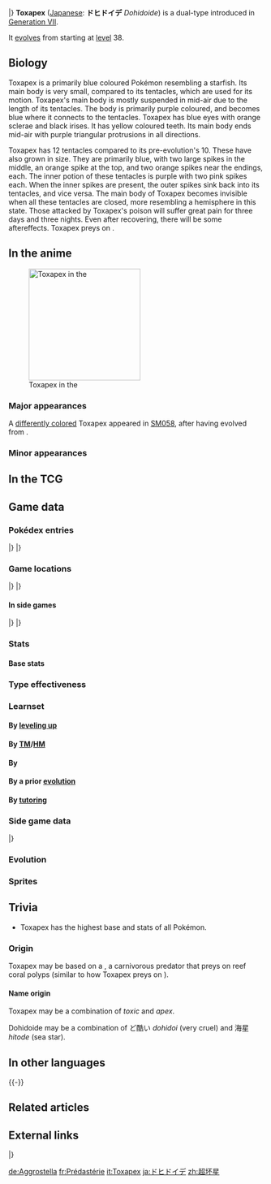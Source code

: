 {{PokémonPrevNext/Head|type=Poison|type2=Water}}
{{PokémonPrevNext/Pokémon|type=Poison|prevnum=747|prev=Mareanie|nextnum=749|next=Mudbray}}
|}
{{Pokémon Infobox
|name=Toxapex
|jname=ドヒドイデ
|tmname=Dohidoide
|ndex=748
|type1=Poison
|type2=Water
|category=Brutal Star
|height-ftin=2'04"
|height-m=0.7
|weight-lbs=32.0
|weight-kg=14.5
|adex=114
|abilityn=d
|ability1=Merciless
|ability2=Limber
|abilityd=Regenerator
|egggroupn=1
|egggroup1=Water 1
|eggcycles=20
|evtotal=2
|evde=2
|expyield=173
|lv100exp=1,000,000
|gendercode=127
|color=Blue
|catchrate=75
|body=10
|pokefordex=toxapex
|generation=7
|friendship=70
}}
'''Toxapex''' ([[List of Japanese Pokémon names|Japanese]]: '''ドヒドイデ''' ''Dohidoide'') is a dual-type {{2t|Poison|Water}} {{OBP|Pokémon|species}} introduced in [[Generation VII]].

It [[Evolution|evolves]] from {{p|Mareanie}} starting at [[level]] 38.

==Biology==
Toxapex is a primarily blue coloured Pokémon resembling a starfish. Its main body is very small, compared to its tentacles, which are used for its motion. Toxapex's main body is mostly suspended in mid-air due to the length of its tentacles. The body is primarily purple coloured, and becomes blue where it connects to the tentacles. Toxapex has blue eyes with orange sclerae and black irises. It has yellow coloured teeth. Its main body ends mid-air with purple triangular protrusions in all directions.

Toxapex has 12 tentacles compared to its pre-evolution's 10. These have also grown in size. They are primarily blue, with two large spikes in the middle, an orange spike at the top, and two orange spikes near the endings, each. The inner potion of these tentacles is purple with two pink spikes each. When the inner spikes are present, the outer spikes sink back into its tentacles, and vice versa. The main body of Toxapex becomes invisible when all these tentacles are closed, more resembling a hemisphere in this state. Those attacked by Toxapex's poison will suffer great pain for three days and three nights. Even after recovering, there will be some aftereffects. Toxapex preys on {{p|Corsola}}.

==In the anime==
[[File:Alternately Colored Toxapex.png|thumb|left|220px|Toxapex in the {{pkmn|anime}}]]
===Major appearances===
A [[List of alternately colored Pokémon in the anime|differently colored]] Toxapex appeared in [[SM058]], after having evolved from {{p|Mareanie}}.

===Minor appearances===
{{clear}}
<!--==In the manga==-->

==In the TCG==
{{main|Toxapex (TCG)}}

==Game data==
===Pokédex entries===
{{Dex/Header|type=Poison|type2=Water}}
{{Dex/NA|gen=VII}}
{{Dex/Gen|gen=VII}}
{{Dex/Entry1|v=Sun|entry=Toxapex crawls along the ocean floor on its 12 legs. It leaves a trail of Corsola bits scattered in its wake.}}
{{Dex/Entry1|v=Moon|entry=Those attacked by Toxapex's poison will suffer intense pain for three days and three nights. Post-recovery, there will be some aftereffects.}}
{{Dex/Entry1|v=Ultra Sun|entry=To attack, this Pokémon sends toxic spikes flying at its enemies. Ones that come close get mown down by the claws on its feet.}}
{{Dex/Entry1|v=Ultra Moon|entry=With its 12 legs, it creates a dome to shelter within. The flow of the tides doesn't affect Toxapex in there, so it's very comfortable.}}
|}
|}
{{Dex/Footer}}

===Game locations===
{{Availability/Header|type=Poison|type2=Water}}
{{Availability/NA|gen=VII}}
{{Availability/Gen|gen=VII}}
{{Availability/Entry2|v=Sun|v2=Moon|area=[[Evolution|Evolve]] {{p|Mareanie}}}}
{{Availability/Entry2|v=Ultra Sun|v2=Ultra Moon|area=[[Evolution|Evolve]] {{p|Mareanie}}}}
|}
|}
{{Availability/Footer}}

====In side games====
{{Availability/Header|type=Poison|type2=Water}}
{{Availability/Cross}}
{{Availability/Entry1|1|v=Shuffle|color={{beauty color}}|area=Event: ''[[Special Stages#Great Challenge|Toxapex Appears]]''}}
|}
|}
{{Availability/Footer}}

===Stats===
====Base stats====
{{Stats
|type=Poison
|type2=Water
|HP=50
|Attack=63
|Defense=152
|SpAtk=53
|SpDef=142
|Speed=35}}

===Type effectiveness===
{{TypeEffectiveness
|type1=Poison
|type2=Water
|Normal=100
|Fighting=50
|Flying=100
|Poison=50
|Ground=200
|Rock=100
|Bug=50
|Ghost=100
|Steel=50
|Fire=50
|Water=50
|Grass=100
|Electric=200
|Psychic=200
|Ice=50
|Dragon=100
|Dark=100
|Fairy=50}}

===Learnset===
====By [[Level|leveling up]]====
{{learnlist/levelh/7|Toxapex|Poison|Water|7}}
{{learnlist/level7|1|Baneful Bunker|Poison|Status|—|—|10}}
{{learnlist/level7|1|Poison Sting|Poison|Physical|15|100|35||'''}}
{{learnlist/level7|1|Peck|Flying|Physical|35|100|35}}
{{learnlist/level7|1|Bite|Dark|Physical|60|100|25}}
{{learnlist/level7|1|Toxic Spikes|Poison|Status|—|—|20}}
{{learnlist/level7|{{tt|Evo.|Learned upon evolving}}|Baneful Bunker|Poison|Status|—|—|10}}
{{learnlist/level7|5|Peck|Flying|Physical|35|100|35}}
{{learnlist/level7|9|Bite|Dark|Physical|60|100|25}}
{{learnlist/level7|13|Toxic Spikes|Poison|Status|—|—|20}}
{{learnlist/level7|17|Wide Guard|Rock|Status|—|—|10}}
{{learnlist/level7|21|Toxic|Poison|Status|—|90|10}}
{{learnlist/level7|25|Venoshock|Poison|Special|65|100|10||'''}}
{{learnlist/level7|29|Spike Cannon|Normal|Physical|20|100|15}}
{{learnlist/level7|33|Recover|Normal|Status|—|—|10}}
{{learnlist/level7|37|Poison Jab|Poison|Physical|80|100|20||'''}}
{{learnlist/level7|44|Venom Drench|Poison|Status|—|100|20}}
{{learnlist/level7|51|Pin Missile|Bug|Physical|25|95|20}}
{{learnlist/level7|58|Liquidation|Water|Physical|85|100|10||'''}}
{{learnlist/levelf/7|Toxapex|Poison|Water|7}}

====By [[TM]]/[[HM]]====
{{learnlist/tmh/7|Toxapex|Poison|Water|7}}
{{learnlist/tm7|TM06|Toxic|Poison|Status|—|90|10}}
{{learnlist/tm7|TM07|Hail|Ice|Status|—|—|10}}
{{learnlist/tm7|TM09|Venoshock|Poison|Special|65|100|10||'''}}
{{learnlist/tm7|TM10|Hidden Power|Normal|Special|60|100|15}}
{{learnlist/tm7|TM13|Ice Beam|Ice|Special|90|100|10}}
{{learnlist/tm7|TM14|Blizzard|Ice|Special|110|70|5}}
{{learnlist/tm7|TM16|Light Screen|Psychic|Status|—|—|30}}
{{learnlist/tm7|TM17|Protect|Normal|Status|—|—|10}}
{{learnlist/tm7|TM18|Rain Dance|Water|Status|—|—|5}}
{{learnlist/tm7|TM20|Safeguard|Normal|Status|—|—|25}}
{{learnlist/tm7|TM21|Frustration|Normal|Physical|—|100|20}}
{{learnlist/tm7|TM23|Smack Down|Rock|Physical|50|100|15}}
{{learnlist/tm7|TM27|Return|Normal|Physical|—|100|20}}
{{learnlist/tm7|TM32|Double Team|Normal|Status|—|—|15}}
{{learnlist/tm7|TM34|Sludge Wave|Poison|Special|95|100|10||'''}}
{{learnlist/tm7|TM36|Sludge Bomb|Poison|Special|90|100|10||'''}}
{{learnlist/tm7|TM42|Facade|Normal|Physical|70|100|20}}
{{learnlist/tm7|TM44|Rest|Psychic|Status|—|—|10}}
{{learnlist/tm7|TM45|Attract|Normal|Status|—|100|15}}
{{learnlist/tm7|TM48|Round|Normal|Special|60|100|15}}
{{learnlist/tm7|TM55|Scald|Water|Special|80|100|15||'''}}
{{learnlist/tm7|TM66|Payback|Dark|Physical|50|100|10}}
{{learnlist/tm7|TM79|Frost Breath|Ice|Special|60|90|10}}
{{learnlist/tm7|TM83|Infestation|Bug|Special|20|100|20}}
{{learnlist/tm7|TM84|Poison Jab|Poison|Physical|80|100|20||'''}}
{{learnlist/tm7|TM87|Swagger|Normal|Status|—|85|15}}
{{learnlist/tm7|TM88|Sleep Talk|Normal|Status|—|—|10}}
{{learnlist/tm7|TM90|Substitute|Normal|Status|—|—|10}}
{{learnlist/tm7|TM94|Surf|Water|Special|90|100|15||'''}}
{{learnlist/tm7|TM100|Confide|Normal|Status|—|—|20}}
{{learnlist/tmf/7|Toxapex|Poison|Water|7}}

====By {{pkmn|breeding}}====
{{learnlist/breedh/7|Toxapex|Poison|Water|7}}
{{learnlist/breed7|{{MSP|194|Wooper}}{{MSP|195|Quagsire}}{{MSP|283|Surskit}}{{MSP|658|Greninja}}|Haze|Ice|Status|—|—|30}}
{{learnlist/breed7|{{MSP|279|Pelipper}}|Spit Up|Normal|Special|—|100|10}}
{{learnlist/breed7|{{MSP|279|Pelipper}}|Stockpile|Normal|Status|—|—|20}}
{{learnlist/breed7|{{MSP|279|Pelipper}}|Swallow|Normal|Status|—|—|10}}
{{learnlist/breedf/7|Toxapex|Poison|Water|7}}

====By a prior [[evolution]]====
{{Learnlist/prevoh/7|Toxapex|Poison|Water|7}}
{{Learnlist/prevo7null}}
{{Learnlist/prevof/7|Toxapex|Poison|Water|7}}

====By [[Move Tutor|tutoring]]====
{{learnlist/tutorh/7|Toxapex|Poison|Water|7}}
{{learnlist/tutor7|After You|Normal|Status|—|—|15|||no|yes}}
{{learnlist/tutor7|Block|Normal|Status|—|—|5|||no|yes}}
{{learnlist/tutor7|Covet|Normal|Physical|60|100|25|||no|yes}}
{{learnlist/tutor7|Gastro Acid|Poison|Status|—|100|10|||no|yes}}
{{learnlist/tutor7|Gunk Shot|Poison|Physical|120|80|5||'''|no|yes}}
{{learnlist/tutor7|Icy Wind|Ice|Special|55|95|15|||no|yes}}
{{learnlist/tutor7|Iron Defense|Steel|Status|—|—|15|||no|yes}}
{{learnlist/tutor7|Knock Off|Dark|Physical|65|100|20|||no|yes}}
{{learnlist/tutor7|Liquidation|Water|Physical|85|100|10||'''|no|yes}}
{{learnlist/tutor7|Magic Coat|Psychic|Status|—|—|15|||no|yes}}
{{learnlist/tutor7|Pain Split|Normal|Status|—|—|20|||no|yes}}
{{learnlist/tutor7|Snatch|Dark|Status|—|—|10|||no|yes}}
{{learnlist/tutor7|Snore|Normal|Special|50|100|15|||no|yes}}
{{learnlist/tutor7|Spite|Ghost|Status|—|100|10|||no|yes}}
{{learnlist/tutor7|Water Pulse|Water|Special|60|100|20||'''|no|yes}}
{{learnlist/tutorf/7|Toxapex|Poison|Water|7}}

===Side game data===
{{Spindata/Head|type=Poison|type2=Water}}
{{Spindata/Shuffle|col=6|type=Poison|ndex=748|num=787
|min=60
|max=120
|raisemaxlevel=10
|skill=Barrier Shot
|skilldesc=Removes two barrier-type disruptions and increases damage.
}}
|}

===Evolution===
{{Evobox-2
|type1=Poison
|type2=Water
|pictype=art
|no1=747
|name1=Mareanie
|type1-1=Poison
|type2-1=Water
|evo1={{bag|Rare Candy}}<br>{{color2|000|Level|Level 38}}
|no2=748
|name2=Toxapex
|type1-2=Poison
|type2-2=Water}}

===Sprites===
{{Spritebox/Header|type=Poison|type2=Water}}
{{Spritebox/NA|gen=VII}}
{{Spritebox/7|ndex=748}}
{{Spritebox/Footer|748|Toxapex}}

==Trivia==
* Toxapex has the highest base {{stat|Defense}} and {{stat|Special Defense}} stats of all {{type|Poison}} Pokémon.

===Origin===
Toxapex may be based on a {{wp|crown-of-thorns starfish}}, a carnivorous predator that preys on reef coral polyps (similar to how Toxapex preys on {{p|Corsola}}).

====Name origin====
Toxapex may be a combination of ''toxic'' and ''apex''.

Dohidoide may be a combination of ど酷い ''dohidoi'' (very cruel) and 海星 ''hitode'' (sea star).

==In other languages==
{{Other languages|type=Poison|type2=Water
|ja=ドヒドイデ ''Dohidoide''|jameaning=From {{tt|ど酷い ''dohidoi''|very cruel}} and {{tt|海星 ''hitode''|sea star}}
|fr=Prédastérie|frmeaning=From ''{{tt|prédateur|predator}}'' and ''{{tt|astérie|sea star}}''
|es=Toxapex|esmeaning=Same as English name
|de=Aggrostella|demeaning=From ''{{tt|aggressiv|nasty}}'', ''{{tt|groß|big}}'', and ''{{tt|stella marina|Latin for sea star}}''
|it=Toxapex|itmeaning=Same as English name
|ko=더시마사리 ''Deosimasari''|komeaning=From {{tt|더 ''deo''|more}}, {{tt|심하다 ''simhada''|severe}}, and {{tt|불가사리 ''bulgasari''|sea star}}
|zh_cmn=超壞星 / 超坏星 ''Chāohuàixīng''|zh_cmnmeaning=From {{tt|超壞 / 超坏 ''chāohuài''|super bad}} and {{tt|海星 ''hǎixīng''|sea star}}
|zh_yue=超壞星 ''Chīuwaaihsīng''|zh_yuemeaning=From {{tt|超壞 ''chīuwaaih''|super bad}} and {{tt|海星 ''hóisīng''|sea star}}
|ru=Токсапекс ''Toksapeks''|rumeaning=Transcription of English name
}}
{{-}}

==Related articles==
<!--
==Notes==
<references/>-->

==External links==
{{PokémonPrevNext/Head|type=Poison|type2=Water}}
{{PokémonPrevNext/Pokémon|type=Poison|prevnum=747|prev=Mareanie|nextnum=749|next=Mudbray}}
|}
{{Project Pokédex notice}}

[[de:Aggrostella]]
[[fr:Prédastérie]]
[[it:Toxapex]]
[[ja:ドヒドイデ]]
[[zh:超坏星]]